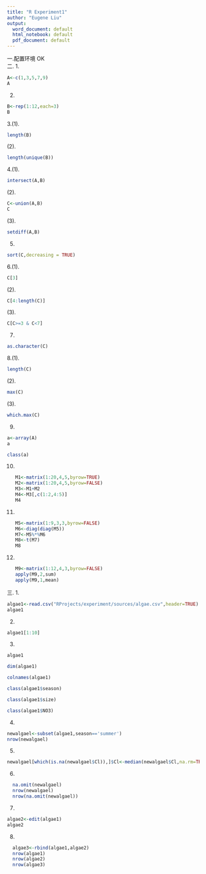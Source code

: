 ```yaml
---
title: "R Experiment1"
author: "Eugene Liu"
output:
  word_document: default
  html_notebook: default
  pdf_document: default
---
```


一.配置环境 OK  
二.
1.
```r
A<-c(1,3,5,7,9)
A
```

2.
```r
B<-rep(1:12,each=3)
B
```
3.(1).
```r
length(B)
```
(2).
```r
length(unique(B))
```
4.(1).
```r
intersect(A,B)
```
  (2).
```r
C<-union(A,B)
C
```
  (3).
```r
setdiff(A,B)
```
5.
```r
sort(C,decreasing = TRUE)
```
6.(1).
```r
C[3]
```
  (2).
```r
C[4:length(C)]
```
  (3).
```r
C[C>=3 & C<7]
```
7.
```r
as.character(C)
```
8.(1).
```r
length(C)
```
  (2).
```r
max(C)
```
  (3).
```r
which.max(C)
```
9.
```r
a<-array(A)
a
```
  
```r
class(a)
```
10.
```r
   M1<-matrix(1:20,4,5,byrow=TRUE)
   M2<-matrix(1:20,4,5,byrow=FALSE)
   M3<-M1+M2
   M4<-M3[,c(1:2,4:5)]
   M4
```
11.
```r
   M5<-matrix(1:9,3,3,byrow=FALSE)
   M6<-diag(diag(M5))
   M7<-M5%*%M6
   M8<-t(M7)
   M8
```
12.
```r
   M9<-matrix(1:12,4,3,byrow=FALSE)
   apply(M9,2,sum)
   apply(M9,1,mean)
```
三.
1.
```r
algae1<-read.csv("RProjects/experiment/sources/algae.csv",header=TRUE)
algae1
```
2.
```r
algae1[1:10]
```
3.
```r
algae1
```
     
```r
dim(algae1)
```
        
```r
colnames(algae1)
```
  
```r
class(algae1$season)
```
 
```r
class(algae1$size)
```
    
```r
class(algae1$NO3)
```
4.
```r
newalgael<-subset(algae1,season=='summer')
nrow(newalgael)
```
5.
```r
newalgael[which(is.na(newalgael$Cl)),]$Cl<-median(newalgael$Cl,na.rm=TRUE)
```
6.
```r
  na.omit(newalgael)
  nrow(newalgael)
  nrow(na.omit(newalgael))
```
7.
```r
algae2<-edit(algae1)
algae2
```
8.
```r
  algae3<-rbind(algae1,algae2)
  nrow(algae1)
  nrow(algae2)
  nrow(algae3)
```  

